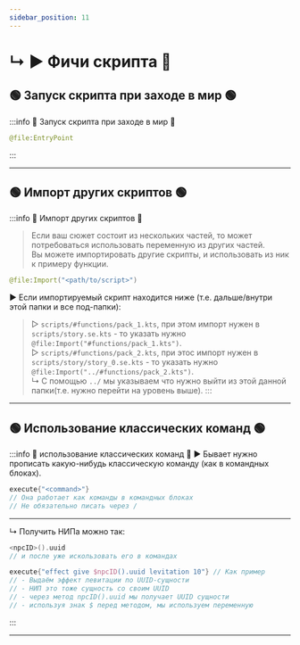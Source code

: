 ```yaml
---
sidebar_position: 11
---
```


# ↳ ▶ Фичи скрипта 💫

## 🟢 Запуск скрипта при заходе в мир 🟢

:::info 🔷 Запуск скрипта при заходе в мир 🔷
```kts
@file:EntryPoint
```
:::

---

## 🟢 Импорт других скриптов 🟢

:::info 🔷 Импорт других скриптов 🔷
> Если ваш сюжет состоит из нескольких частей, то может потребоваться использовать переменную из других частей.  
> Вы можете импортировать другие скрипты, и использовать из ник к примеру функции.
```kts
@file:Import("<path/to/script>")
```
▶ Если импортируемый скрипт находится ниже (т.е. дальше/внутри этой папки и все под-папки):
> ▷ `scripts/#functions/pack_1.kts`, при этом импорт нужен в `scripts/story.se.kts` - то указать нужно `@file:Import("#functions/pack_1.kts")`.  
> ▷ `scripts/#functions/pack_2.kts`, при этос импорт нужен в `scripts/story/story_0.se.kts` - то указать нужно `@file:Import("../#functions/pack_2.kts")`.  
>   ↳ С помощью `../` мы указываем что нужно выйти из этой данной папки(т.е. нужно перейти на уровень выше).
:::

---

## 🟢 Использование классических команд 🟢

:::info 🔷 использование классических команд 🔷
▶ Бывает нужно прописать какую-нибудь классическую команду (как в командных блоках).
```kts
execute{"<command>"}
// Она работает как команды в командных блоках
// Не обязательно писать через / 
```
---
↳ Получить НИПа можно так:
```kts
<npcID>().uuid
// и после уже искользовать его в командах

execute{"effect give $npcID().uuid levitation 10"} // Как пример
// - Выдаём эффект левитации по UUID-сущности
// - НИП это тоже сущность со своим UUID
// - через метод npcID().uuid мы получает UUID сущности
// - используя знак $ перед методом, мы используем переменную
```
:::

---